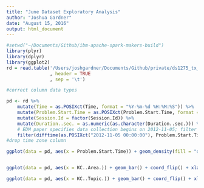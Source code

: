 ```yaml
---
title: "June Dataset Exploratory Analysis"
author: "Joshua Gardner"
date: "August 15, 2016"
output: html_document
---
```


```r
#setwd("~/Documents/Github/ibm-apache-spark-makers-build")
library(plyr)
library(dplyr)
library(ggplot2)
rd = read.table('/Users/joshgardner/Documents/Github/private/ds1275_tx_All_Data_2872_2015_0620_120619.txt'
                , header = TRUE
                , sep = '\t')

#correct column data types

pd <- rd %>%
    mutate(Time = as.POSIXct(Time, format = "%Y-%m-%d %H:%M:%S")) %>%
    mutate(Problem.Start.Time = as.POSIXct(Problem.Start.Time, format = "%Y-%m-%d %H:%M:%S")) %>%
    mutate(Session.Id = factor(Session.Id)) %>%
    mutate(Duration..sec. = as.numeric(as.character(Duration..sec.))) %>%
    # EDM paper specifies data collection begins on 2012-11-05; filter out single observation outside that timeframe
    filter(difftime(as.POSIXct("2012-11-05 00:00:00"), Problem.Start.Time) < 0 )
#drop time zone column
```

```r
ggplot(data = pd, aes(x = Problem.Start.Time)) + geom_density(fill = "dodgerblue", alpha = 0.2) + xlab("Problem Start Time") + ylab("Density") + ggtitle("Junyi Academy\nProblem Start Times")


ggplot(data = pd, aes(x = KC..Area.)) + geom_bar() + coord_flip() + xlab("Topic Area") + ylab("Count of Log Entries") + ggtitle("Log Entries By Topic Area\nJunyi Academy")

ggplot(data = pd, aes(x = KC..Topic.)) + geom_bar() + coord_flip() + xlab("Topic Area") + ylab("Count of Log Entries") + ggtitle("Log Entries By Topic\nJunyi Academy") + theme(axis.ticks.y = element_blank())
```